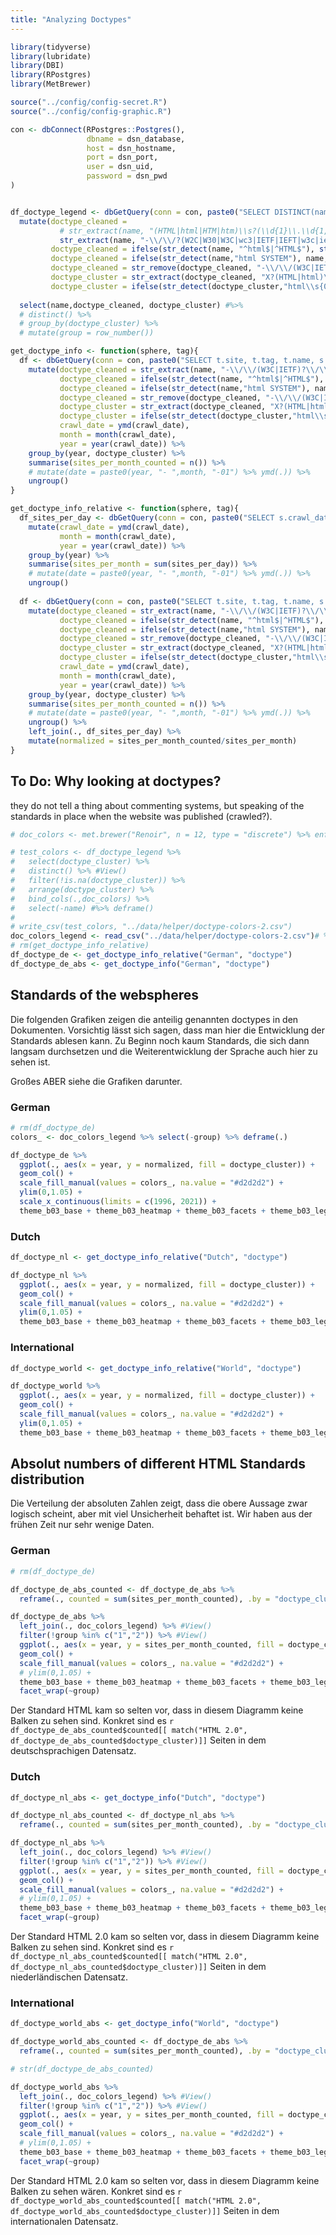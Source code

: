 ```yaml
---
title: "Analyzing Doctypes"
---
```


```r
library(tidyverse)
library(lubridate)
library(DBI)
library(RPostgres)
library(MetBrewer)

source("../config/config-secret.R")
source("../config/config-graphic.R")

con <- dbConnect(RPostgres::Postgres(), 
                 dbname = dsn_database,
                 host = dsn_hostname, 
                 port = dsn_port,
                 user = dsn_uid, 
                 password = dsn_pwd
)


df_doctype_legend <- dbGetQuery(conn = con, paste0("SELECT DISTINCT(name) FROM tags_2 WHERE tag LIKE 'doctype'")) %>% 
  mutate(doctype_cleaned = 
           # str_extract(name, "(HTML|html|HTM|htm)\\s?(\\d{1}\\.\\d{1,})?\\s?(Transitional|Strict|Frameset|Final)?(transitional|strict|frameset|final)?(TRANSITIONAL|STRICT|FRAMESET|FINAL)?\\s{0,}?(\\/\\/\\w{2})?$"))  #,
           str_extract(name, "-\\/\\/?(W2C|W30|W3C|wc3|IETF|IEFT|w3c|ietf)?\\/\\/?(DTD|dtd|Dtd)\\s(W3\\s)?(X|x)?(HTML|html|HTM|htm)\\s?(\\d{1}\\.\\d{1,})?\\s?(Transitional|Strict|Frameset|Final)?(transitional|strict|frameset|final)?(TRANSITIONAL|STRICT|FRAMESET|FINAL)?\\s{0,}?(\\/\\/\\w{2})?"),
         doctype_cleaned = ifelse(str_detect(name, "^html$|^HTML$"), str_extract(name, "^html$|^HTML$"), doctype_cleaned),
         doctype_cleaned = ifelse(str_detect(name,"html SYSTEM"), name, doctype_cleaned),
         doctype_cleaned = str_remove(doctype_cleaned, "-\\/\\/(W3C|IETF)?\\/\\/DTD\\s"),
         doctype_cluster = str_extract(doctype_cleaned, "X?(HTML|html)\\s?(\\d{1}\\.\\d{1,})?"),
         doctype_cluster = ifelse(str_detect(doctype_cluster,"html\\s{0,}"), trimws(str_to_upper(doctype_cluster)), doctype_cluster)) %>%
  
  select(name,doctype_cleaned, doctype_cluster) #%>% 
  # distinct() %>% 
  # group_by(doctype_cluster) %>% 
  # mutate(group = row_number())

get_doctype_info <- function(sphere, tag){
  df <- dbGetQuery(conn = con, paste0("SELECT t.site, t.tag, t.name, s.crawl_date, s.sha1, s.sphere FROM sites s INNER JOIN tags_2 t ON t.site = s.sha1 WHERE s.sphere LIKE'", sphere, "' AND t.tag LIKE '", tag, "'")) %>% 
    mutate(doctype_cleaned = str_extract(name, "-\\/\\/(W3C|IETF)?\\/\\/DTD\\sX?HTML\\s?(\\d{1}\\.\\d{1,})?\\s?(Transitional|Strict|Frameset|Final)?\\/\\/\\w{2}"),
           doctype_cleaned = ifelse(str_detect(name, "^html$|^HTML$"), str_extract(name, "^html$|^HTML$"), doctype_cleaned),
           doctype_cleaned = ifelse(str_detect(name,"html SYSTEM"), name, doctype_cleaned),
           doctype_cleaned = str_remove(doctype_cleaned, "-\\/\\/(W3C|IETF)?\\/\\/DTD\\s"),
           doctype_cluster = str_extract(doctype_cleaned, "X?(HTML|html)\\s?(\\d{1}\\.\\d{1,})?"),
           doctype_cluster = ifelse(str_detect(doctype_cluster,"html\\s{0,}"), trimws(str_to_upper(doctype_cluster)), doctype_cluster),
           crawl_date = ymd(crawl_date), 
           month = month(crawl_date),
           year = year(crawl_date)) %>% 
    group_by(year, doctype_cluster) %>% 
    summarise(sites_per_month_counted = n()) %>% 
    # mutate(date = paste0(year, "- ",month, "-01") %>% ymd(.)) %>% 
    ungroup()
}

get_doctype_info_relative <- function(sphere, tag){
  df_sites_per_day <- dbGetQuery(conn = con, paste0("SELECT s.crawl_date, COUNT(s.sha1) as sites_per_day FROM sites s  WHERE s.sphere = '", sphere, "' GROUP BY s.crawl_date")) %>% 
    mutate(crawl_date = ymd(crawl_date),
           month = month(crawl_date),
           year = year(crawl_date)) %>% 
    group_by(year) %>% 
    summarise(sites_per_month = sum(sites_per_day)) %>% 
    # mutate(date = paste0(year, "- ",month, "-01") %>% ymd(.)) %>% 
    ungroup()
  
  df <- dbGetQuery(conn = con, paste0("SELECT t.site, t.tag, t.name, s.crawl_date, s.sha1, s.sphere FROM sites s INNER JOIN tags_2 t ON t.site = s.sha1 WHERE s.sphere ='", sphere, "' AND t.tag = '", tag, "'")) %>% 
    mutate(doctype_cleaned = str_extract(name, "-\\/\\/(W3C|IETF)?\\/\\/DTD\\sX?HTML\\s?(\\d{1}\\.\\d{1,})?\\s?(Transitional|Strict|Frameset|Final)?\\/\\/\\w{2}"),
           doctype_cleaned = ifelse(str_detect(name, "^html$|^HTML$"), str_extract(name, "^html$|^HTML$"), doctype_cleaned),
           doctype_cleaned = ifelse(str_detect(name,"html SYSTEM"), name, doctype_cleaned),
           doctype_cleaned = str_remove(doctype_cleaned, "-\\/\\/(W3C|IETF)?\\/\\/DTD\\s"),
           doctype_cluster = str_extract(doctype_cleaned, "X?(HTML|html)\\s?(\\d{1}\\.\\d{1,})?"),
           doctype_cluster = ifelse(str_detect(doctype_cluster,"html\\s{0,}"), trimws(str_to_upper(doctype_cluster)), doctype_cluster),
           crawl_date = ymd(crawl_date), 
           month = month(crawl_date),
           year = year(crawl_date)) %>% 
    group_by(year, doctype_cluster) %>% 
    summarise(sites_per_month_counted = n()) %>% 
    # mutate(date = paste0(year, "- ",month, "-01") %>% ymd(.)) %>% 
    ungroup() %>% 
    left_join(., df_sites_per_day) %>% 
    mutate(normalized = sites_per_month_counted/sites_per_month) 
}

```

## To Do: Why looking at doctypes?

they do not tell a thing about commenting systems, but speaking of the standards in place when the website was published (crawled?).

```r

# doc_colors <- met.brewer("Renoir", n = 12, type = "discrete") %>% enframe()

# test_colors <- df_doctype_legend %>%
#   select(doctype_cluster) %>%
#   distinct() %>% #View()
#   filter(!is.na(doctype_cluster)) %>%
#   arrange(doctype_cluster) %>%
#   bind_cols(.,doc_colors) %>%
#   select(-name) #%>% deframe()
# 
# write_csv(test_colors, "../data/helper/doctype-colors-2.csv")
doc_colors_legend <- read_csv("../data/helper/doctype-colors-2.csv")# %>% deframe()
# rm(get_doctype_info_relative)
df_doctype_de <- get_doctype_info_relative("German", "doctype")
df_doctype_de_abs <- get_doctype_info("German", "doctype")

```

## Standards of the webspheres

Die folgenden Grafiken zeigen die anteilig genannten doctypes in den Dokumenten. Vorsichtig lässt sich sagen, dass man hier die Entwicklung der Standards ablesen kann. Zu Beginn noch kaum Standards, die sich dann langsam durchsetzen und die Weiterentwicklung der Sprache auch hier zu sehen ist. 

Großes ABER siehe die Grafiken darunter.

:::panel-tabset

### German

```r

# rm(df_doctype_de)
colors_ <- doc_colors_legend %>% select(-group) %>% deframe(.)

df_doctype_de %>% 
  ggplot(., aes(x = year, y = normalized, fill = doctype_cluster)) +
  geom_col() +
  scale_fill_manual(values = colors_, na.value = "#d2d2d2") +
  ylim(0,1.05) + 
  scale_x_continuous(limits = c(1996, 2021)) +
  theme_b03_base + theme_b03_heatmap + theme_b03_facets + theme_b03_legend_discrete 

```

### Dutch

```r
df_doctype_nl <- get_doctype_info_relative("Dutch", "doctype")

df_doctype_nl %>% 
  ggplot(., aes(x = year, y = normalized, fill = doctype_cluster)) +
  geom_col() +
  scale_fill_manual(values = colors_, na.value = "#d2d2d2") +
  ylim(0,1.05) + 
  theme_b03_base + theme_b03_heatmap + theme_b03_facets + theme_b03_legend_discrete 

```

### International

```r
df_doctype_world <- get_doctype_info_relative("World", "doctype")

df_doctype_world %>% 
  ggplot(., aes(x = year, y = normalized, fill = doctype_cluster)) +
  geom_col() +
  scale_fill_manual(values = colors_, na.value = "#d2d2d2") +
  ylim(0,1.05) + 
  theme_b03_base + theme_b03_heatmap + theme_b03_facets + theme_b03_legend_discrete 


```
:::

## Absolut numbers of different HTML Standards distribution

Die Verteilung der absoluten Zahlen zeigt, dass die obere Aussage zwar logisch scheint, aber mit viel Unsicherheit behaftet ist. Wir haben aus der frühen Zeit nur sehr wenige Daten. 


:::panel-tabset

### German

```r

# rm(df_doctype_de)

df_doctype_de_abs_counted <- df_doctype_de_abs %>% 
  reframe(., counted = sum(sites_per_month_counted), .by = "doctype_cluster")

df_doctype_de_abs %>% 
  left_join(., doc_colors_legend) %>% #View()
  filter(!group %in% c("1","2")) %>% #View()
  ggplot(., aes(x = year, y = sites_per_month_counted, fill = doctype_cluster)) +
  geom_col() +
  scale_fill_manual(values = colors_, na.value = "#d2d2d2") +
  # ylim(0,1.05) + 
  theme_b03_base + theme_b03_heatmap + theme_b03_facets + theme_b03_legend_discrete +
  facet_wrap(~group)

```

Der Standard HTML kam so selten vor, dass in diesem Diagramm keine Balken zu sehen sind. Konkret sind es `r df_doctype_de_abs_counted$counted[[ match("HTML 2.0", df_doctype_de_abs_counted$doctype_cluster)]]` Seiten in dem deutschsprachigen Datensatz.



### Dutch

```r
df_doctype_nl_abs <- get_doctype_info("Dutch", "doctype")

df_doctype_nl_abs_counted <- df_doctype_nl_abs %>% 
  reframe(., counted = sum(sites_per_month_counted), .by = "doctype_cluster")

df_doctype_nl_abs %>% 
  left_join(., doc_colors_legend) %>% #View()
  filter(!group %in% c("1","2")) %>% #View()
  ggplot(., aes(x = year, y = sites_per_month_counted, fill = doctype_cluster)) +
  geom_col() +
  scale_fill_manual(values = colors_, na.value = "#d2d2d2") +
  # ylim(0,1.05) + 
  theme_b03_base + theme_b03_heatmap + theme_b03_facets + theme_b03_legend_discrete +
  facet_wrap(~group)
```

Der Standard HTML 2.0 kam so selten vor, dass in diesem Diagramm keine Balken zu sehen sind. Konkret sind es `r df_doctype_nl_abs_counted$counted[[ match("HTML 2.0", df_doctype_nl_abs_counted$doctype_cluster)]]` Seiten in dem niederländischen Datensatz.

### International

```r
df_doctype_world_abs <- get_doctype_info("World", "doctype")

df_doctype_world_abs_counted <- df_doctype_de_abs %>% 
  reframe(., counted = sum(sites_per_month_counted), .by = "doctype_cluster")

# str(df_doctype_de_abs_counted)

df_doctype_world_abs %>% 
  left_join(., doc_colors_legend) %>% #View()
  filter(!group %in% c("1","2")) %>% #View()
  ggplot(., aes(x = year, y = sites_per_month_counted, fill = doctype_cluster)) +
  geom_col() +
  scale_fill_manual(values = colors_, na.value = "#d2d2d2") +
  # ylim(0,1.05) + 
  theme_b03_base + theme_b03_heatmap + theme_b03_facets + theme_b03_legend_discrete +
  facet_wrap(~group)

```

Der Standard HTML 2.0 kam so selten vor, dass in diesem Diagramm keine Balken zu sehen wären. Konkret sind es `r df_doctype_world_abs_counted$counted[[ match("HTML 2.0", df_doctype_world_abs_counted$doctype_cluster)]]` Seiten in dem internationalen Datensatz.

:::
